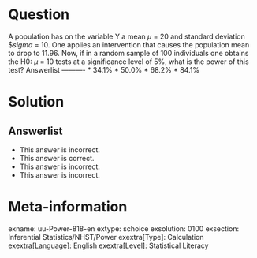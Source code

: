 Question
========
  
A population has on the variable Y a mean $\mu$ = 20 and standard deviation $$sigma$ = 10. One applies an intervention that causes the population mean to drop to 11.96. Now, if in a random sample of 100 individuals one obtains the H0: $\mu$ = 10 tests at a significance level of 5%, what is the power of this test? 
Answerlist
----------
* 34.1%
* 50.0%
* 68.2%
* 84.1%

Solution
========
  
Answerlist
----------
* This answer is incorrect.
* This answer is correct.
* This answer is incorrect.
* This answer is incorrect.

Meta-information
================
exname: uu-Power-818-en
extype: schoice
exsolution: 0100
exsection: Inferential Statistics/NHST/Power
exextra[Type]: Calculation
exextra[Language]: English
exextra[Level]: Statistical Literacy